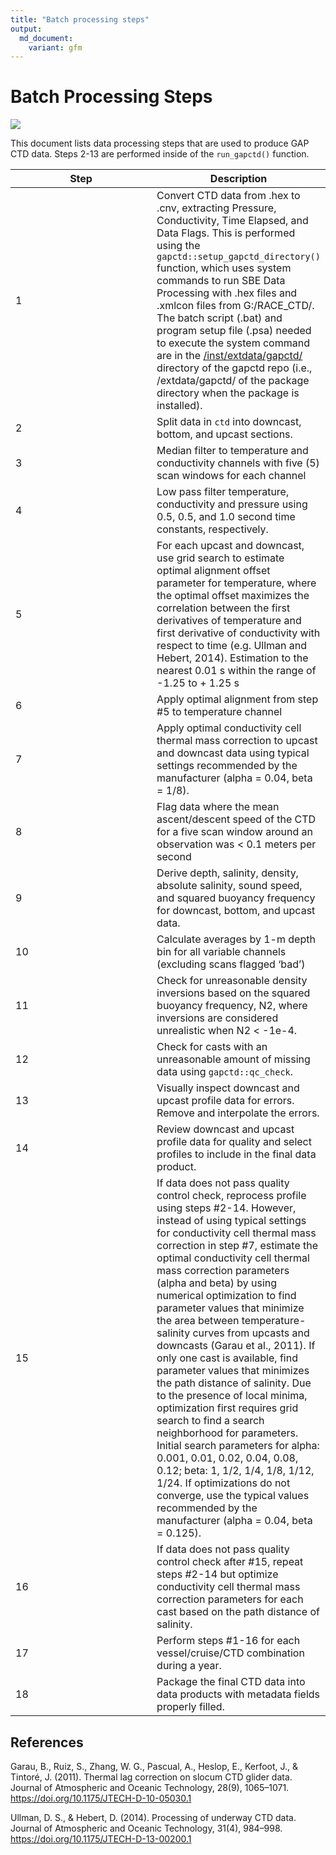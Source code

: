 ```yaml
---
title: "Batch processing steps"
output:
  md_document:
    variant: gfm
---
```


# Batch Processing Steps

![](/doc/assets/gapctd_workflow.tif)


This document lists data processing steps that are used to produce GAP CTD data. Steps 2-13 are performed inside of the `run_gapctd()` function.

| Step | Description |
|------------------------------------|------------------------------------|
| 1    | Convert CTD data from .hex to .cnv, extracting Pressure, Conductivity, Time Elapsed, and Data Flags. This is performed using the `gapctd::setup_gapctd_directory()` function, which uses system commands to run SBE Data Processing with .hex files and .xmlcon files from G:/RACE_CTD/. The batch script (.bat) and program setup file (.psa) needed to execute the system command are in the [/inst/extdata/gapctd/](/inst/extdata/gapctd/) directory of the gapctd repo (i.e., /extdata/gapctd/ of the package directory when the package is installed). |
| 2    | Split data in `ctd` into downcast, bottom, and upcast sections.
| 3    | Median filter to temperature and conductivity channels with five (5) scan windows for each channel |
| 4    | Low pass filter temperature, conductivity and pressure using 0.5, 0.5, and 1.0 second time constants, respectively. |
| 5    | For each upcast and downcast, use grid search to estimate optimal alignment offset parameter for temperature, where the optimal offset maximizes the correlation between the first derivatives of temperature and first derivative of conductivity with respect to time (e.g. Ullman and Hebert, 2014). Estimation to the nearest 0.01 s within the range of -1.25 to + 1.25 s |
| 6    | Apply optimal alignment from step #5 to temperature channel |
| 7    | Apply optimal conductivity cell thermal mass correction to upcast and downcast data using typical settings recommended by the manufacturer (alpha = 0.04, beta = 1/8). |
| 8    | Flag data where the mean ascent/descent speed of the CTD for a five scan window around an observation was < 0.1 meters per second |
| 9    | Derive depth, salinity, density, absolute salinity, sound speed, and squared buoyancy frequency for downcast, bottom, and upcast data. |
| 10   | Calculate averages by 1-m depth bin for all variable channels (excluding scans flagged 'bad') |
| 11   | Check for unreasonable density inversions based on the squared buoyancy frequency, N2, where inversions are considered unrealistic when N2 < -1e-4. |
| 12   | Check for casts with an unreasonable amount of missing data using `gapctd::qc_check`. |
| 13   | Visually inspect downcast and upcast profile data for errors. Remove and interpolate the errors. |
| 14   | Review downcast and upcast profile data for quality and select profiles to include in the final data product. |
| 15   | If data does not pass quality control check, reprocess profile using steps #2-14. However, instead of using typical settings for conductivity cell thermal mass correction in step #7, estimate the optimal conductivity cell thermal mass correction parameters (alpha and beta) by using numerical optimization to find parameter values that minimize the area between temperature-salinity curves from upcasts and downcasts (Garau et al., 2011). If only one cast is available, find parameter values that minimizes the path distance of salinity. Due to the presence of local minima, optimization first requires grid search to find a search neighborhood for parameters. Initial search parameters for alpha: 0.001, 0.01, 0.02, 0.04, 0.08, 0.12; beta: 1, 1/2, 1/4, 1/8, 1/12, 1/24. If optimizations do not converge, use the typical values recommended by the manufacturer (alpha = 0.04, beta = 0.125). |
| 16   | If data does not pass quality control check after #15, repeat steps #2-14 but optimize conductivity cell thermal mass correction parameters for each cast based on the path distance of salinity.
| 17   | Perform steps #1-16 for each vessel/cruise/CTD combination during a year.
| 18   | Package the final CTD data into data products with metadata fields properly filled. |


## References

Garau, B., Ruiz, S., Zhang, W. G., Pascual, A., Heslop, E., Kerfoot, J., & Tintoré, J. (2011). Thermal lag correction on slocum CTD glider data. Journal of Atmospheric and Oceanic Technology, 28(9), 1065–1071. [https://doi.org/10.1175/JTECH-D-10-05030.1](https://doi.org/10.1175/JTECH-D-10-05030.1)

Ullman, D. S., & Hebert, D. (2014). Processing of underway CTD data. Journal of Atmospheric and Oceanic Technology, 31(4), 984–998. [https://doi.org/10.1175/JTECH-D-13-00200.1](https://doi.org/10.1175/JTECH-D-13-00200.1)
